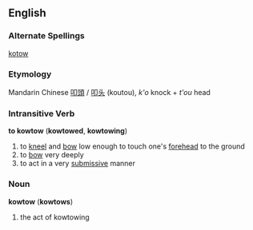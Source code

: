==English==
===Alternate Spellings===
[[kotow]]
===Etymology===
Mandarin Chinese [[叩頭]] / [[叩头]] (koutou), ''k'o'' knock + ''t'ou'' head
===Intransitive Verb===
'''to kowtow''' ('''kowtowed''', '''kowtowing''')

#to [[kneel]] and [[bow]] low enough to touch one's [[forehead]] to the ground
#to [[bow]] very deeply
#to act in a very [[submissive]] manner

===Noun===
'''kowtow''' ('''kowtows''')

#the act of kowtowing